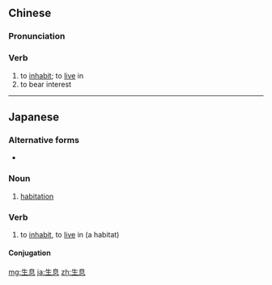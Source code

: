 ==Chinese==
{{zh-forms}}

===Pronunciation===
{{zh-pron
|m=shēng息
|c=sang1 sik1
|mn=qz:sng-siak/xm:seng-sek/zz:seng-sit
|cat=v
}}

===Verb===
{{zh-verb}}

# to [[inhabit]]; to [[live]] in {{gloss|a habitat}}
# to bear interest
#: {{zh-x|生息 資本|interest-bearing capital}}

----

==Japanese==
{{ja-kanjitab|せい|そく|yomi=on}}

===Alternative forms===
* {{l/ja|棲息}}

===Noun===
{{ja-noun|せいそく}}

# [[habitation]]

===Verb===
{{ja-verb-suru|せいそく}}

# to [[inhabit]], to [[live]] in (a habitat)

====Conjugation====
{{ja-suru|せいそく}}

[[mg:生息]]
[[ja:生息]]
[[zh:生息]]